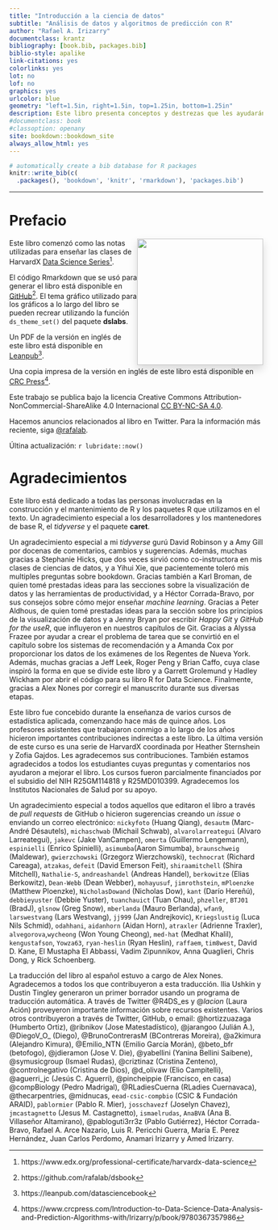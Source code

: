 ```yaml
---
title: "Introducción a la ciencia de datos"
subtitle: "Análisis de datos y algoritmos de predicción con R"
author: "Rafael A. Irizarry"
documentclass: krantz
bibliography: [book.bib, packages.bib]
biblio-style: apalike
link-citations: yes
colorlinks: yes
lot: no
lof: no
graphics: yes
urlcolor: blue
geometry: "left=1.5in, right=1.5in, top=1.25in, bottom=1.25in"
description: Este libro presenta conceptos y destrezas que les ayudarán abordar los retos de situaciones actuales del análisis de datos. Cubre conceptos de probabilidad, inferencia estadística, regresión lineal y machine learning.  Además, les permitirá desarrollar destrezas como la programación R, el wrangling de datos con dplyr, la visualización de datos con ggplot2, la organización de archivos con Shell de UNIX / Linux, el control de versiones con GitHub y la preparación de documentos reproducibles con R markdown.
#documentclass: book
#classoption: openany
site: bookdown::bookdown_site
always_allow_html: yes
---
```



```r
# automatically create a bib database for R packages
knitr::write_bib(c(
  .packages(), 'bookdown', 'knitr', 'rmarkdown'), 'packages.bib')
```

<hr>

# Prefacio{-}
<div style= "float:right;position: relative; middle: -80px;box-shadow: 0 .5rem 1rem rgba(0,0,0,.15);"><img src = "logo.png" width = "250"></div>

Este libro comenzó como las notas utilizadas para enseñar las clases de
HarvardX [Data Science Series](https://www.edx.org/professional-certificate/harvardx-data-science)^[https://www.edx.org/professional-certificate/harvardx-data-science].

El código Rmarkdown que se usó para generar el libro está disponible en [GitHub](https://github.com/rafalab/dsbook)^[https://github.com/rafalab/dsbook]. El tema gráfico utilizado para los gráficos a lo largo del libro se pueden recrear utilizando la función `ds_theme_set()` del paquete __dslabs__.

Un PDF de la versión en inglés de este libro está disponible en [Leanpub](https://leanpub.com/datasciencebook)^[https://leanpub.com/datasciencebook].

Una copia impresa de la versión en inglés de este libro está disponible en [CRC Press](https://www.crcpress.com/Introduction-to-Data-Science-Data-Analysis-and-Prediction-Algorithms-with/Irizarry/p/book/9780367357986)^[ https://www.crcpress.com/Introduction-to-Data-Science-Data-Analysis-and-Prediction-Algorithms-with/Irizarry/p/book/9780367357986].

Este trabajo se publica bajo la licencia Creative Commons Attribution-NonCommercial-ShareAlike 4.0 Internacional [CC BY-NC-SA 4.0](https://creativecommons.org/licenses/by-nc-sa/4.0).

Hacemos anuncios relacionados al libro en Twitter. Para la información más reciente, siga [\@rafalab](https://twitter.com/rafalab).

Últina actualización: `r lubridate::now()`

# Agradecimientos {-}

Este libro está dedicado a todas las personas involucradas en la construcción y el mantenimiento de R y los paquetes R que utilizamos en el texto. Un agradecimiento especial a los desarrolladores y los mantenedores de base R, el _tidyverse_ y el paquete __caret__.

Un agradecimiento especial a mi _tidyverse_ gurú David Robinson y a Amy Gill por docenas de comentarios, cambios y sugerencias. Además, muchas gracias a Stephanie Hicks, que dos veces sirvió como co-instructora en mis clases de ciencias de datos, y a Yihui Xie, que pacientemente toleró mis multiples preguntas sobre bookdown. Gracias también a Karl Broman, de quien tomé prestadas ideas para las secciones sobre la visualización de datos y las herramientas de productividad, y a Héctor Corrada-Bravo, por sus consejos sobre cómo mejor enseñar _machine learning_. Gracias a Peter Aldhous, de quien tomé prestadas ideas para la sección sobre los principios de la visualización de datos y a Jenny Bryan por escribir _Happy Git_ y _GitHub for the useR_, que influyeron en nuestros capítulos de Git. Gracias a Alyssa Frazee por ayudar a crear el problema de tarea que se convirtió en el capítulo sobre los sistemas de recomendación y a Amanda Cox por proporcionar los datos de los exámenes de los Regentes de Nueva York. Además, muchas gracias a Jeff Leek, Roger Peng y Brian Caffo, cuya clase inspiró la forma en que se divide este libro y a Garrett Grolemund y Hadley Wickham por abrir el código para su libro R for Data Science. Finalmente, gracias a Alex Nones por corregir el manuscrito durante sus diversas etapas.

Este libro fue concebido durante la enseñanza de varios cursos de estadística aplicada, comenzando hace más de quince años. Los profesores asistentes que trabajaron conmigo a lo largo de los años hicieron importantes contribuciones indirectas a este libro. La última versión de este curso es una serie de HarvardX coordinada por Heather Sternshein y Zofia Gajdos. Les agradecemos sus contribuciones. También estamos agradecidos a todos los estudiantes cuyas preguntas y comentarios nos ayudaron a mejorar el libro. Los cursos fueron parcialmente financiados por el subsidio del NIH R25GM114818 y R25MD010399. Agradecemos los Institutos Nacionales de Salud por su apoyo.

Un agradecimiento especial a todos aquellos que editaron el libro a través de _pull requests_ de GitHub o hicieron sugerencias creando un _issue_ o enviando un correo electrónico: `nickyfoto` (Huang Qiang), `desautm` (Marc-André Désautels), `michaschwab` (Michail Schwab), `alvarolarreategui` (Alvaro Larreategui), `jakevc` (Jake VanCampen), `omerta` (Guillermo Lengemann), `espinielli` (Enrico Spinielli), `asimumba`(Aaron Simumba), `braunschweig` (Maldewar), `gwierzchowski` (Grzegorz Wierzchowski), `technocrat` (Richard Careaga), `atzakas`, `defeit` (David Emerson Feit), `shiraamitchell` (Shira Mitchell),  `Nathalie-S`, `andreashandel` (Andreas Handel), `berkowitze` (Elias Berkowitz), `Dean-Webb` (Dean Webber), `mohayusuf`, `jimrothstein`, `mPloenzke` (Matthew Ploenzke), `NicholasDowand` (Nicholas Dow), `kant` (Darío Hereñú), `debbieyuster` (Debbie Yuster), `tuanchauict` (Tuan Chau), `phzeller`, `BTJ01` (BradJ), `glsnow` (Greg Snow), `mberlanda` (Mauro Berlanda), `wfan9`, `larswestvang` (Lars Westvang), `jj999` (Jan Andrejkovic), `Kriegslustig` (Luca Nils Schmid), `odahhani`, `aidanhorn` (Aidan Horn), `atraxler` (Adrienne Traxler), `alvegorova`,`wycheong` (Won Young Cheong), 
`med-hat` (Medhat Khalil), `kengustafson`, `Yowza63`, `ryan-heslin` (Ryan Heslin), `raffaem`, `tim8west`,
David D. Kane, El Mustapha El Abbassi, Vadim Zipunnikov, Anna Quaglieri, Chris Dong, y Rick Schoenberg.

La traducción del libro al español estuvo a cargo de Alex Nones. Agradecemos a todos los que contribuyeron a esta traducción.  Ilia Ushkin y Dustin Tingley generaron un primer borrador usando un programa de traducción automática. A través de Twitter \@R4DS_es y \@_lacion_ (Laura Ación) proveyeron importante información sobre recursos existentes. Varios otros contribuyeron a través de Twitter, GitHub, o email: \@hortizzuazaga (Humberto Ortiz), \@ribnikov (Jose Matestadístico),  \@jarangoo (Julián A.), \@DiegoV_O_
(Diego), \@BrunoContrerasM (BContreras Moreira), \@a2kimura (Alejandro Kimura), \@Emilio_NTN (Emilio García Morán), \@beto_bfr (betofogo), \@jdieramon (Jose V. Die), \@yabellini (Yanina Bellini Saibene),  \@symusicgroup (Ismael Rudas), \@criztinaz (Cristina Zenteno), \@controlnegativo (Cristina de Dios), \@d_olivaw (Elio Campitelli), \@aguerri_jc (Jesús C. Aguerri), \@pincheippie (Francisco, en casa) \@compBiology (Pedro Madrigal), \@RLadiesCuerna (RLadies Cuernavaca), \@thecarpentries, \@midnucas, `eead-csic-compbio` (CSIC & Fundación ARAID), `pablormier` (Pablo R. Mier), `josschavezf` (Joselyn Chavez), `jmcastagnetto` (Jesus M. Castagnetto), `ismaelrudas`, `AnaBVA` (Ana B. Villaseñor Altamirano), \@pabloguti3rr3z (Pablo Gutiérrez), Héctor Corrada-Bravo, Rafael A. Arce Nazario, Luis R. Pericchi Guerra, María E. Perez Hernández, Juan Carlos Perdomo, Anamari Irizarry y Amed Irizarry.





